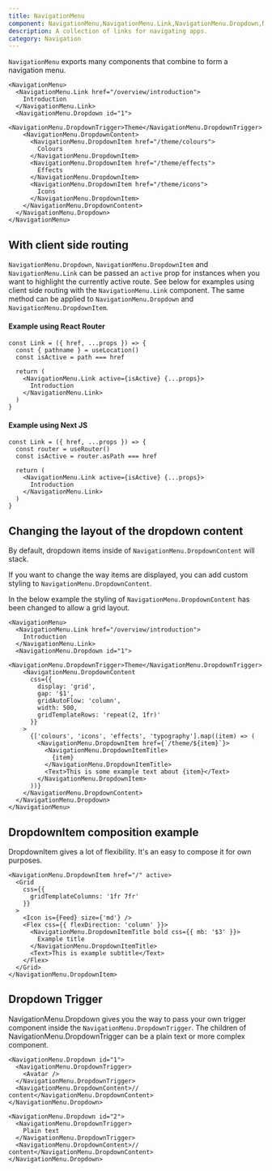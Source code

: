 ```yaml
---
title: NavigationMenu
component: NavigationMenu,NavigationMenu.Link,NavigationMenu.Dropdown,NavigationMenu.DropdownContent,NavigationMenu.DropdownItem
description: A collection of links for navigating apps.
category: Navigation
---
```


`NavigationMenu` exports many components that combine to form a navigation menu.

```tsx preview
<NavigationMenu>
  <NavigationMenu.Link href="/overview/introduction">
    Introduction
  </NavigationMenu.Link>
  <NavigationMenu.Dropdown id="1">
    <NavigationMenu.DropdownTrigger>Theme</NavigationMenu.DropdownTrigger>
    <NavigationMenu.DropdownContent>
      <NavigationMenu.DropdownItem href="/theme/colours">
        Colours
      </NavigationMenu.DropdownItem>
      <NavigationMenu.DropdownItem href="/theme/effects">
        Effects
      </NavigationMenu.DropdownItem>
      <NavigationMenu.DropdownItem href="/theme/icons">
        Icons
      </NavigationMenu.DropdownItem>
    </NavigationMenu.DropdownContent>
  </NavigationMenu.Dropdown>
</NavigationMenu>
```

## With client side routing

`NavigationMenu.Dropdown`, `NavigationMenu.DropdownItem` and `NavigationMenu.Link` can be passed an `active` prop for instances when you want to highlight the currently active route. See below for examples using client side routing with the `NavigationMenu.Link` component. The same method can be applied to `NavigationMenu.Dropdown` and `NavigationMenu.DropdownItem`.

#### Example using React Router

```tsx
const Link = ({ href, ...props }) => {
  const { pathname } = useLocation()
  const isActive = path === href

  return (
    <NavigationMenu.Link active={isActive} {...props}>
      Introduction
    </NavigationMenu.Link>
  )
}
```

#### Example using Next JS

```tsx
const Link = ({ href, ...props }) => {
  const router = useRouter()
  const isActive = router.asPath === href

  return (
    <NavigationMenu.Link active={isActive} {...props}>
      Introduction
    </NavigationMenu.Link>
  )
}
```

## Changing the layout of the dropdown content

By default, dropdown items inside of `NavigationMenu.DropdownContent` will stack.

If you want to change the way items are displayed, you can add custom styling to `NavigationMenu.DropdownContent`.

In the below example the styling of `NavigationMenu.DropdownContent` has been changed to allow a grid layout.

```tsx preview
<NavigationMenu>
  <NavigationMenu.Link href="/overview/introduction">
    Introduction
  </NavigationMenu.Link>
  <NavigationMenu.Dropdown id="1">
    <NavigationMenu.DropdownTrigger>Theme</NavigationMenu.DropdownTrigger>
    <NavigationMenu.DropdownContent
      css={{
        display: 'grid',
        gap: '$1',
        gridAutoFlow: 'column',
        width: 500,
        gridTemplateRows: 'repeat(2, 1fr)'
      }}
    >
      {['colours', 'icons', 'effects', 'typography'].map((item) => (
        <NavigationMenu.DropdownItem href={`/theme/${item}`}>
          <NavigationMenu.DropdownItemTitle>
            {item}
          </NavigationMenu.DropdownItemTitle>
          <Text>This is some example text about {item}</Text>
        </NavigationMenu.DropdownItem>
      ))}
    </NavigationMenu.DropdownContent>
  </NavigationMenu.Dropdown>
</NavigationMenu>
```

## DropdownItem composition example

DropdownItem gives a lot of flexibility. It's an easy to compose it for own purposes.

```tsx
<NavigationMenu.DropdownItem href="/" active>
  <Grid
    css={{
      gridTemplateColumns: '1fr 7fr'
    }}
  >
    <Icon is={Feed} size={'md'} />
    <Flex css={{ flexDirection: 'column' }}>
      <NavigationMenu.DropdownItemTitle bold css={{ mb: '$3' }}>
        Example title
      </NavigationMenu.DropdownItemTitle>
      <Text>This is example subtitle</Text>
    </Flex>
  </Grid>
</NavigationMenu.DropdownItem>
```

## Dropdown Trigger

NavigationMenu.Dropdown gives you the way to pass your own trigger component inside the `NavigationMenu.DropdownTrigger`.
The children of NavigationMenu.DropdownTrigger can be a plain text or more complex component.

```tsx
<NavigationMenu.Dropdown id="1">
  <NavigationMenu.DropdownTrigger>
    <Avatar />
  </NavigationMenu.DropdownTrigger>
  <NavigationMenu.DropdownContent>// content</NavigationMenu.DropdownContent>
</NavigationMenu.Dropdown>

<NavigationMenu.Dropdown id="2">
  <NavigationMenu.DropdownTrigger>
    Plain text
  </NavigationMenu.DropdownTrigger>
  <NavigationMenu.DropdownContent>// content</NavigationMenu.DropdownContent>
</NavigationMenu.Dropdown>
```
